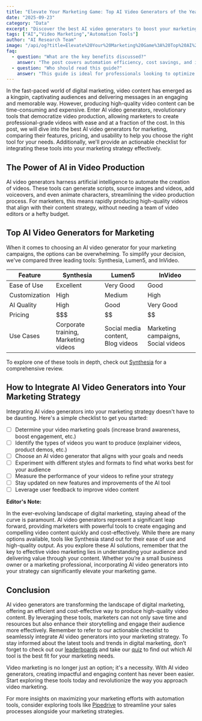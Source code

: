```yaml
---
title: "Elevate Your Marketing Game: Top AI Video Generators of the Year"
date: "2025-09-23"
category: "Data"
excerpt: "Discover the best AI video generators to boost your marketing strategy, complete with comparisons and actionable tips."
tags: ["AI","Video Marketing","Automation Tools"]
author: "AI Research Team"
image: "/api/og?title=Elevate%20Your%20Marketing%20Game%3A%20Top%20AI%20Video%20Generators%20of%20the%20Year&type=blog&category=Data"
faq:
  - question: "What are the key benefits discussed?"
    answer: "The post covers automation efficiency, cost savings, and implementation strategies for data tools."
  - question: "Who should read this guide?"
    answer: "This guide is ideal for professionals looking to optimize their data workflows with AI-powered solutions."
---
```


In the fast-paced world of digital marketing, video content has emerged as a kingpin, captivating audiences and delivering messages in an engaging and memorable way. However, producing high-quality video content can be time-consuming and expensive. Enter AI video generators, revolutionary tools that democratize video production, allowing marketers to create professional-grade videos with ease and at a fraction of the cost. In this post, we will dive into the best AI video generators for marketing, comparing their features, pricing, and usability to help you choose the right tool for your needs. Additionally, we'll provide an actionable checklist for integrating these tools into your marketing strategy effectively. 

## The Power of AI in Video Production

AI video generators harness artificial intelligence to automate the creation of videos. These tools can generate scripts, source images and videos, add voiceovers, and even animate characters, streamlining the video production process. For marketers, this means rapidly producing high-quality videos that align with their content strategy, without needing a team of video editors or a hefty budget. 

## Top AI Video Generators for Marketing

When it comes to choosing an AI video generator for your marketing campaigns, the options can be overwhelming. To simplify your decision, we've compared three leading tools: Synthesia, Lumen5, and InVideo. 

| Feature | Synthesia | Lumen5 | InVideo |
|---------|-----------|--------|--------|
| Ease of Use | Excellent | Very Good | Good |
| Customization | High | Medium | High |
| AI Quality | High | Good | Very Good |
| Pricing | $$$ | $$ | $$ |
| Use Cases | Corporate training, Marketing videos | Social media content, Blog videos | Marketing campaigns, Social videos |

To explore one of these tools in depth, check out [Synthesia](/tools/synthesia) for a comprehensive review. 

## How to Integrate AI Video Generators into Your Marketing Strategy

Integrating AI video generators into your marketing strategy doesn't have to be daunting. Here's a simple checklist to get you started: 

- [ ] Determine your video marketing goals (increase brand awareness, boost engagement, etc.)
- [ ] Identify the types of videos you want to produce (explainer videos, product demos, etc.)
- [ ] Choose an AI video generator that aligns with your goals and needs
- [ ] Experiment with different styles and formats to find what works best for your audience
- [ ] Measure the performance of your videos to refine your strategy
- [ ] Stay updated on new features and improvements of the AI tool
- [ ] Leverage user feedback to improve video content

**Editor's Note:** 

In the ever-evolving landscape of digital marketing, staying ahead of the curve is paramount. AI video generators represent a significant leap forward, providing marketers with powerful tools to create engaging and compelling video content quickly and cost-effectively. While there are many options available, tools like Synthesia stand out for their ease of use and high-quality output. As you explore these AI solutions, remember that the key to effective video marketing lies in understanding your audience and delivering value through your content. Whether you’re a small business owner or a marketing professional, incorporating AI video generators into your strategy can significantly elevate your marketing game. 

## Conclusion

AI video generators are transforming the landscape of digital marketing, offering an efficient and cost-effective way to produce high-quality video content. By leveraging these tools, marketers can not only save time and resources but also enhance their storytelling and engage their audience more effectively. Remember to refer to our actionable checklist to seamlessly integrate AI video generators into your marketing strategy. To stay informed about the latest tools and trends in digital marketing, don’t forget to check out our [leaderboards](/leaderboards) and take our [quiz](/quiz) to find out which AI tool is the best fit for your marketing needs. 

 Video marketing is no longer just an option; it's a necessity. With AI video generators, creating impactful and engaging content has never been easier. Start exploring these tools today and revolutionize the way you approach video marketing. 

For more insights on maximizing your marketing efforts with automation tools, consider exploring tools like [Pipedrive](https://www.pipedrive.com?ref=agentmastery) to streamline your sales processes alongside your marketing strategies.
